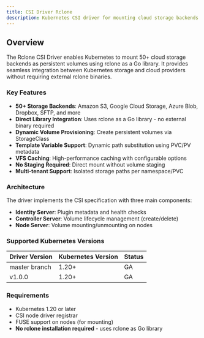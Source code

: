 ```yaml
---
title: CSI Driver Rclone
description: Kubernetes CSI driver for mounting cloud storage backends using rclone.
---
```


## Overview

The Rclone CSI Driver enables Kubernetes to mount 50+ cloud storage backends as persistent volumes using rclone as a Go library. It provides seamless integration between Kubernetes storage and cloud providers without requiring external rclone binaries.

### Key Features

- **50+ Storage Backends**: Amazon S3, Google Cloud Storage, Azure Blob, Dropbox, SFTP, and more
- **Direct Library Integration**: Uses rclone as a Go library - no external binary required
- **Dynamic Volume Provisioning**: Create persistent volumes via StorageClass
- **Template Variable Support**: Dynamic path substitution using PVC/PV metadata
- **VFS Caching**: High-performance caching with configurable options
- **No Staging Required**: Direct mount without volume staging
- **Multi-tenant Support**: Isolated storage paths per namespace/PVC

### Architecture

The driver implements the CSI specification with three main components:

- **Identity Server**: Plugin metadata and health checks
- **Controller Server**: Volume lifecycle management (create/delete)
- **Node Server**: Volume mounting/unmounting on nodes

### Supported Kubernetes Versions

| Driver Version | Kubernetes Version | Status |
|---|---|---|
| master branch | 1.20+ | GA |
| v1.0.0 | 1.20+ | GA |

### Requirements

- Kubernetes 1.20 or later
- CSI node driver registrar
- FUSE support on nodes (for mounting)
- **No rclone installation required** - uses rclone as Go library
